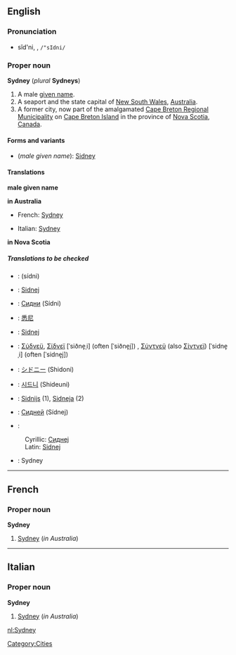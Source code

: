 ==English==
===Pronunciation===
*sĭd'ni, {{IPAchar|/ˈsɪdni/}}, <tt>/"sIdni/</tt>

===Proper noun===
'''Sydney''' (''plural'' '''Sydneys''')
 
# A male [[given name]].
# A seaport and the state capital of [[New South Wales]], [[Australia]].
# A former city, now part of the amalgamated [[Cape Breton Regional Municipality]] on [[Cape Breton Island]] in the province of [[Nova Scotia]], [[Canada]]. 

====Forms and variants====
*(''male given name''): [[Sidney]]

====Translations====
'''male given name'''
{{top}}
{{mid}}
{{bottom}}

'''in Australia'''
{{top}}
*French: [[Sydney#French|Sydney]]
{{mid}}
*Italian: [[Sydney#Italian|Sydney]] {{f}}
{{bottom}}

'''in Nova Scotia'''
{{top}}
{{mid}}
{{bottom}}

=====Translations to be checked=====
<!--Remove this section once all of the translations below have been moved into the tables above.-->
{{checktrans}}
*{{ttbc|Arabic}}: {{ARchar|[[سيدني]] ,[[سدني]]}} (sídni) {{m}}
*{{ttbc|Bosnian}}: [[Sidnej#Bosnian|Sidnej]] {{m}}
*{{ttbc|Bulgarian}}: [[Сидни]] (Sídni) {{m}}
*{{ttbc|Chinese}}: [[悉尼]]
*{{ttbc|Croatian}}: [[Sidnej#Croatian|Sidnej]] {{m}}
*{{ttbc|Greek}}: [[Σύδνεϋ]], [[Σίδνεϊ]] [ˈsiðne̞ˌi] (often [ˈsiðne̞j]) {{n}}, [[Σύντνεϋ]] (also [[Σίντνεϊ]]) [ˈsidne̞ˌi] (often [ˈsidne̞j]) {{n}}
*{{ttbc|Japanese}}: [[シドニー]] (Shidoni)
*{{ttbc|Korean}}: [[시드니]] (Shideuni)
*{{ttbc|Latvian}}: [[Sidnijs]] {{m}} (1), [[Sidneja]] {{f}} (2)
*{{ttbc|Russian}}: [[Сидней]] (Sídnej) {{m}}
*{{ttbc|Serbian}}:
:Cyrillic: [[Сиднеј#Serbian|Сиднеј]] {{m}}
:Latin: [[Sidnej#Serbian|Sidnej]] {{m}}
*{{ttbc|Spanish}}: Sydney {{f}}

[[Category:Cities]]

----
==French==
===Proper noun===
'''Sydney'''

#[[Sydney#English|Sydney]] (''in Australia'')

----
==Italian==
===Proper noun===
'''Sydney''' {{f}}

#[[Sydney#English|Sydney]] (''in Australia'')

[[nl:Sydney]]